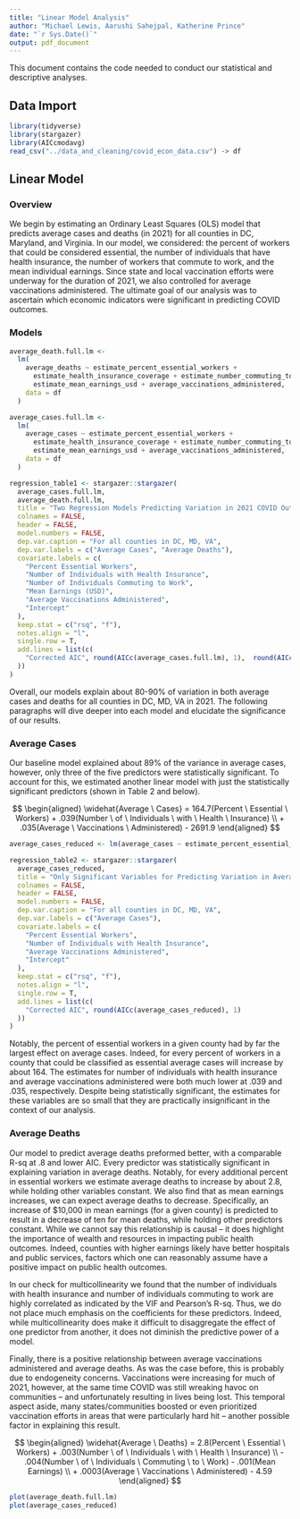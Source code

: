 ```yaml
---
title: "Linear Model Analysis"
author: "Michael Lewis, Aarushi Sahejpal, Katherine Prince"
date: "`r Sys.Date()`"
output: pdf_document
---
```


This document contains the code needed to conduct our statistical and descriptive analyses.

## Data Import

```r
library(tidyverse)
library(stargazer)
library(AICcmodavg)
read_csv("../data_and_cleaning/covid_econ_data.csv") -> df
```

## Linear Model

### Overview

We begin by estimating an Ordinary Least Squares (OLS) model that predicts average cases and deaths (in 2021) for all counties in DC, Maryland, and Virginia. In our model, we considered: the percent of workers that could be considered essential, the number of individuals that have health insurance, the number of workers that commute to work, and the mean individual earnings. Since state and local vaccination efforts were underway for the duration of 2021, we also controlled for average vaccinations administered. The ultimate goal of our analysis was to ascertain which economic indicators were significant in predicting COVID outcomes.

### Models

```r
average_death.full.lm <-
  lm(
    average_deaths ~ estimate_percent_essential_workers +
      estimate_health_insurance_coverage + estimate_number_commuting_to_work +
      estimate_mean_earnings_usd + average_vaccinations_administered,
    data = df
  )

average_cases.full.lm <-
  lm(
    average_cases ~ estimate_percent_essential_workers +
      estimate_health_insurance_coverage + estimate_number_commuting_to_work +
      estimate_mean_earnings_usd + average_vaccinations_administered,
    data = df
  )

regression_table1 <- stargazer::stargazer(
  average_cases.full.lm,
  average_death.full.lm,
  title = "Two Regression Models Predicting Variation in 2021 COVID Outcomes",
  colnames = FALSE,
  header = FALSE,
  model.numbers = FALSE,
  dep.var.caption = "For all counties in DC, MD, VA",
  dep.var.labels = c("Average Cases", "Average Deaths"),
  covariate.labels = c(
    "Percent Essential Workers",
    "Number of Individuals with Health Insurance",
    "Number of Individuals Commuting to Work",
    "Mean Earnings (USD)",
    "Average Vaccinations Administered",
    "Intercept"
  ),
  keep.stat = c("rsq", "f"),
  notes.align = "l",
  single.row = T,
  add.lines = list(c(
    "Corrected AIC", round(AICc(average_cases.full.lm), 1),  round(AICc(average_death.full.lm), 1)
  ))
)

```

Overall, our models explain about 80-90% of variation in both average cases and deaths for all counties in DC, MD, VA in 2021. The following paragraphs will dive deeper into each model and elucidate the significance of our results.

### Average Cases

Our baseline model explained about 89% of the variance in average cases, however, only three of the five predictors were statistically significant. To account for this, we estimated another linear model with just the statistically significant predictors (shown in Table 2 and below).

$$
\begin{aligned}
\widehat{Average \ Cases} =  
164.7(Percent \ Essential \ Workers) + .039(Number \ of \ Individuals \ with \ Health \ Insurance) \\ 
+ .035(Average \ Vaccinations \ Administered) - 2691.9
\end{aligned}
$$

```r
average_cases_reduced <- lm(average_cases ~ estimate_percent_essential_workers + estimate_health_insurance_coverage + average_vaccinations_administered, data = df) 

regression_table2 <- stargazer::stargazer(
  average_cases_reduced, 
  title = "Only Significant Variables for Predicting Variation in Average Cases",
  colnames = FALSE,
  header = FALSE,
  model.numbers = FALSE,
  dep.var.caption = "For all counties in DC, MD, VA",
  dep.var.labels = c("Average Cases"),
  covariate.labels = c(
    "Percent Essential Workers",
    "Number of Individuals with Health Insurance",
    "Average Vaccinations Administered",
    "Intercept"
  ),
  keep.stat = c("rsq", "f"),
  notes.align = "l",
  single.row = T,
  add.lines = list(c(
    "Corrected AIC", round(AICc(average_cases_reduced), 1)
  ))
) 

```

Notably, the percent of essential workers in a given county had by far the largest effect on average cases. Indeed, for every percent of workers in a county that could be classified as essential average cases will increase by about 164. The estimates for number of individuals with health insurance and average vaccinations administered were both much lower at .039 and .035, respectively. Despite being statistically significant, the estimates for these variables are so small that they are practically insignificant in the context of our analysis.

### Average Deaths

Our model to predict average deaths preformed better, with a comparable R-sq at .8 and lower AIC. Every predictor was statistically significant in explaining variation in average deaths. Notably, for every additional percent in essential workers we estimate average deaths to increase by about 2.8, while holding other variables constant. We also find that as mean earnings increases, we can expect average deaths to decrease. Specifically, an increase of \$10,000 in mean earnings (for a given county) is predicted to result in a decrease of ten for mean deaths, while holding other predictors constant. While we cannot say this relationship is causal -- it does highlight the importance of wealth and resources in impacting public health outcomes. Indeed, counties with higher earnings likely have better hospitals and public services, factors which one can reasonably assume have a positive impact on public health outcomes.

In our check for multicollinearity we found that the number of individuals with health insurance and number of individuals commuting to work are highly correlated as indicated by the VIF and Pearson's R-sq. Thus, we do not place much emphasis on the coefficients for these predictors. Indeed, while multicollinearity does make it difficult to disaggregate the effect of one predictor from another, it does not diminish the predictive power of a model.

Finally, there is a positive relationship between average vaccinations administered and average deaths. As was the case before, this is probably due to endogeneity concerns. Vaccinations were increasing for much of 2021, however, at the same time COVID was still wreaking havoc on communities -- and unfortunately resulting in lives being lost. This temporal aspect aside, many states/communities boosted or even prioritized vaccination efforts in areas that were particularly hard hit -- another possible factor in explaining this result.

$$
\begin{aligned}
\widehat{Average \ Deaths} =  
2.8(Percent \ Essential \ Workers) + .003(Number \ of \ Individuals \ with \ Health \ Insurance) \\ 
- .004(Number \ of \ Individuals \ Commuting \ to \ Work) - .001(Mean Earnings) \\
+ .0003(Average \ Vaccinations \ Administered) - 4.59
\end{aligned}
$$

```r
plot(average_death.full.lm)
plot(average_cases_reduced)
```
